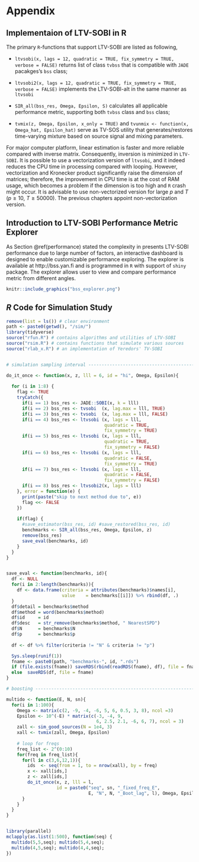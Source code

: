 # Appendix {-}

## Implementaion of LTV-SOBI in R {#implementation}

The primary `R`-functions that support LTV-SOBI are listed as following,

- `ltvsobi(x, lags = 12, quadratic = TRUE, fix_symmetry = TRUE, verbose = FALSE)` returns list of class `tvbss` that is compatible with `JADE` pacakges's `bss` class;

- `ltvsobi2(x, lags = 12, quadratic = TRUE, fix_symmetry = TRUE, verbose = FALSE)` implements the LTV-SOBI-alt in the same manner as `ltvsobi`

- `SIR_all(bss_res, Omega, Epsilon, S)` calculates all applicable performance metric, supporting both `tvbss` class and `bss` class;

- `tvmix(z, Omega, Epsilon, x_only = TRUE)` and `tvunmix <- function(x, Omega_hat, Epsilon_hat)` serve as TV-SOS utility that generates/restores time-varying mixture based on source signal and mixing parameters.

For major computer platform, linear estimation is faster and more reliable compared with inverse matrix. Consequently, inversion is minimized in `LTV-SOBI`. It is possible to use a vectorization version of `ltvsobi`, and it indeed reduces the CPU time in processing compared with looping. However, vectorization and Kronecker product significantly raise the dimension of matrices; therefore, the improvement in CPU time is at the cost of RAM usage, which becomes a problem if the dimension is too high and `R` crash might occur. It is advisable to use non-vectorized version for large $p$ and $T$ ($p \geq 10,\ T \geq 50000$). The previous chapters appoint non-vectorization version.

## Introduction to LTV-SOBI Performance Metric Explorer {#explorer}

As Section \@ref(performance) stated the complexity in presents LTV-SOBI performance due to large number of factors, an interactive dashboard is designed to enable customizable performance exploring. The explorer is available at http://bss.yan.fi and is programmed in `R` with support of `shiny` package. The explorer allows user to view and compare performance metric from different angles.

```r
knitr::include_graphics("bss_explorer.png")
```

## _R_ Code for Simulation Study {#simcode}

```r
remove(list = ls()) # clear environment
path <- paste0(getwd(), "/sim/")
library(tidyverse)
source("rfun.R") # contains algorithms and utilities of LTV-SOBI
source("rsim.R") # contains functions that simulate various sources
source("rlab_x.R") # an implementation of Yeredors' TV-SOBI


# simulation sampling interval --------------------------------------------

do_it_once <- function(x, z, lll = 6, id = "hi", Omega, Epsilon){
  
  for (i in 1:8) {
    flag <- TRUE
    tryCatch({
      if(i == 1) bss_res <- JADE::SOBI(x, k = lll)
      if(i == 2) bss_res <- tvsobi  (x, lag.max = lll, TRUE)
      if(i == 3) bss_res <- tvsobi  (x, lag.max = lll, FALSE)
      if(i == 4) bss_res <- ltvsobi (x, lags = lll, 
                                     quadratic = TRUE,  
                                     fix_symmetry = TRUE)
      if(i == 5) bss_res <- ltvsobi (x, lags = lll, 
                                     quadratic = TRUE,  
                                     fix_symmetry = FALSE)
      if(i == 6) bss_res <- ltvsobi (x, lags = lll, 
                                     quadratic = FALSE, 
                                     fix_symmetry = TRUE)
      if(i == 7) bss_res <- ltvsobi (x, lags = lll, 
                                     quadratic = FALSE, 
                                     fix_symmetry = FALSE)
      if(i == 8) bss_res <- ltvsobi2(x, lags = lll)
    }, error = function(e) {
      print(paste("skip to next method due to", e))
      flag <<- FALSE
    })
    
    if(flag) {
      #save_estimator(bss_res, id) #save_restored(bss_res, id)
      benchmarks <- SIR_all(bss_res, Omega, Epsilon, z)
      remove(bss_res)
      save_eval(benchmarks, id)
    }
  }  
}


save_eval <- function(benchmarks, id){
  df <- NULL
  for(i in 2:length(benchmarks)){
    df <- data.frame(criteria = attributes(benchmarks)$names[i],
                     value    = benchmarks[[i]]) %>% rbind(df, .)
  }
  df$detail = benchmarks$method
  df$method = word(benchmarks$method)
  df$id     = id
  df$desc   = str_remove(benchmarks$method, " NearestSPD")
  df$N      = benchmarks$N
  df$p      = benchmarks$p
  
  df <- df %>% filter(criteria != "N" & criteria != "p")

  Sys.sleep(runif(1))
  fname <- paste0(path, "benchmarks-", id, ".rds")
  if (file.exists(fname)) saveRDS(rbind(readRDS(fname), df), file = fname)
  else  saveRDS(df, file = fname)
}

# boosting ----------------------------------------------------------------

multido <- function(E, N, sn){
  for(i in 1:100){
    Omega <- matrix(c(2, -9, -4, -6, 5, 6, 0.5, 3, 8), ncol =3)
    Epsilon <- 10^(-E) * matrix(c(-3, -4, 9, 
                                  6, 2.5, 2.1, -6, 6, 7), ncol = 3)
    zall <- sim_good_sources(N = 1e4, 3)
    xall <- tvmix(zall, Omega, Epsilon)
    
    # loop for freqs
    freq_list <- 2^(0:10)
    for(freq in freq_list){
      for(l in c(3,6,12,1)){
        ids  <- seq(from = 1, to = nrow(xall), by = freq)
        x <- xall[ids,]
        z <- zall[ids,]
        do_it_once(x, z, lll = l, 
                   id = paste0("seq", sn, "_fixed_freq_E", 
                               E, "N", N, "_Boot_lag", l), Omega, Epsilon)
      }
    }
  }
}


library(parallel)
mclapply(as.list(1:500), function(seq) {
  multido(5,5,seq); multido(5,4,seq);
  multido(4,5,seq); multido(4,4,seq);
})


```